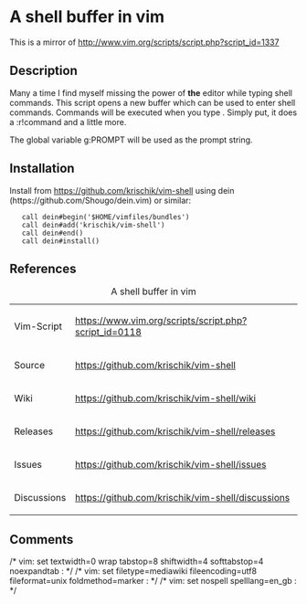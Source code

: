 = A shell buffer in vim =

This is a mirror of http://www.vim.org/scripts/script.php?script_id=1337

== Description ==

Many a time I find myself missing the power of '''the''' editor while typing shell commands. This script opens a new buffer which can be used to enter shell commands. Commands will be executed when you type <Enter>. Simply put, it does a :r!command<cr> and a little more.

The global variable g:PROMPT will be used as the prompt string.

== Installation ==

Install from https://github.com/krischik/vim-shell using dein (https://github.com/Shougo/dein.vim) or similar:

    call dein#begin('$HOME/vimfiles/bundles')
    call dein#add('krischik/vim-shell')
    call dein#end()
    call dein#install()

== References ==

{|
|+ A shell buffer in vim
|-
| Vim-Script	|| https://www.vim.org/scripts/script.php?script_id=0118
|-
| Source	|| https://github.com/krischik/vim-shell
|-
| Wiki		|| https://github.com/krischik/vim-shell/wiki
|-
| Releases	|| https://github.com/krischik/vim-shell/releases
|-
| Issues	|| https://github.com/krischik/vim-shell/issues
|-
| Discussions	|| https://github.com/krischik/vim-shell/discussions
|}

==Comments==

/* vim: set textwidth=0 wrap tabstop=8 shiftwidth=4 softtabstop=4 noexpandtab : */
/* vim: set filetype=mediawiki fileencoding=utf8 fileformat=unix foldmethod=marker : */
/* vim: set nospell spelllang=en_gb : */
